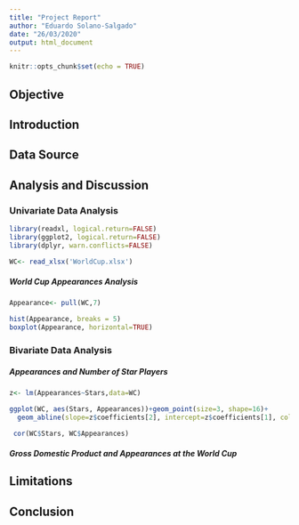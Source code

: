 ```yaml
---
title: "Project Report"
author: "Eduardo Solano-Salgado"
date: "26/03/2020"
output: html_document
---
```

```r
knitr::opts_chunk$set(echo = TRUE)
```
## Objective


## Introduction


## Data Source


## Analysis and Discussion


### Univariate Data Analysis

```r
library(readxl, logical.return=FALSE)
library(ggplot2, logical.return=FALSE)
library(dplyr, warn.conflicts=FALSE)

WC<- read_xlsx('WorldCup.xlsx')
```

##### World Cup Appearances Analysis
```r
Appearance<- pull(WC,7)

hist(Appearance, breaks = 5)
boxplot(Appearance, horizontal=TRUE)
```

### Bivariate Data Analysis

##### Appearances and Number of Star Players
```r
z<- lm(Appearances~Stars,data=WC)

ggplot(WC, aes(Stars, Appearances))+geom_point(size=3, shape=16)+
  geom_abline(slope=z$coefficients[2], intercept=z$coefficients[1], color='red')

 cor(WC$Stars, WC$Appearances)
```

##### Gross Domestic Product and Appearances at the World Cup

## Limitations


## Conclusion